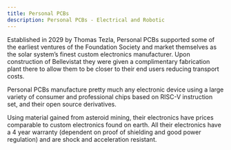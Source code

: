 ```yaml
---
title: Personal PCBs
description: Personal PCBs - Electrical and Robotic
---
```


Established in 2029 by Thomas Tezla, Personal PCBs supported some of the earliest ventures of the Foundation Society and market themselves as the solar system’s finest custom electronics manufacturer. Upon construction of Bellevistat they were given a complimentary fabrication plant there to allow them to be closer to their end users reducing transport costs.

Personal PCBs manufacture pretty much any electronic device using a large variety of consumer and professional chips based on RISC-V instruction set, and their open source derivatives.

Using material gained from asteroid mining, their electronics have prices comparable to custom electronics found on earth. All their electronics have a 4 year warranty (dependent on proof of shielding and good power regulation) and are shock and acceleration resistant.
